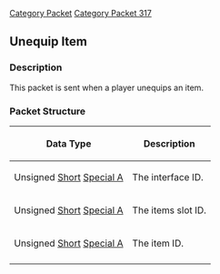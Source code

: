 [[Category Packet]]
[[Category Packet 317]]
{{packet|name=Unequip item|description=Sent when a player unequips an item.|opcode=145|type=Fixed|length=6|revision=317}}
== Unequip Item ==

=== Description ===

This packet is sent when a player unequips an item.

=== Packet Structure ===
{|border=2
! Data Type
! Description
|-
| Unsigned [[Data Types#Standard data types|Short]] [[Data Types#Non Standard Data Types|Special A]]
| The interface ID.
|-
| Unsigned [[Data Types#Standard data types|Short]] [[Data Types#Non Standard Data Types|Special A]]
| The items slot ID.
|-
| Unsigned [[Data Types#Standard data types|Short]] [[Data Types#Non Standard Data Types|Special A]]
| The item ID.
|-
|}